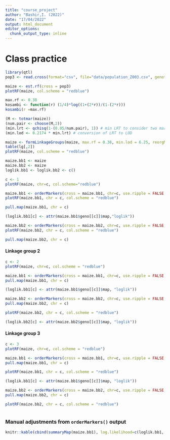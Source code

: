 ```yaml
---
title: "course_project"
author: "Bashir,I. (2022)"
date: "17/04/2022"
output: html_document
editor_options: 
  chunk_output_type: inline
---
```


# Class practice

```r
library(qtl)
pop3 <- read.cross(format="csv", file="data/population_Z003.csv", genotypes=c("0", "1", "2"), crosstype = "riself")
```

```r
maize <- est.rf(cross = pop3)
plotRF(maize, col.scheme = "redblue")
```

```r
max.rf <- 0.38
kosambi <- function(r) (1/4)*log((1+(2*r))/(1-(2*r)))
kosambi(r =max.rf)
```

```r
(M <- totmar(maize))
(num.pair <- choose(M,2))
(min.lrt <- qchisq(1-(0.05/num.pair), 1)) # min LRT to consider two markers
(min.lod <- 0.2174 * min.lrt) # conversion of LRT to LOD
```

```r
maize <- formLinkageGroups(maize, max.rf = 0.38, min.lod = 6.25, reorgMarkers = TRUE)
table(lg[,2])
plotRF(maize, col.scheme = "redblue")
```

```r
maize.bb1 <- maize
maize.bb2 <- maize
loglik.bb1 <- loglik.bb2 <- c()
```

```r
c <- 1
plotRF(maize, chr=c, col.scheme="redblue")

```

```r
maize.bb1 <- orderMarkers(cross = maize.bb1, chr=c, use.ripple = FALSE, map.function="kosambi")
plotRF(maize.bb1, chr = c, col.scheme = "redblue")
```

```r
pull.map(maize.bb1, chr = c)
```

```r
(loglik.bb1[c] <- attr(maize.bb1$geno[[c]]$map,"loglik"))
```

```r
maize.bb2 <- orderMarkers(cross = maize.bb2, chr=c, use.ripple = FALSE, map.function="kosambi")
plotRF(maize.bb2, chr = c, col.scheme = "redblue")

```

```r
pull.map(maize.bb2, chr = c)
```

#### **Linkage group 2**

```r
c <- 2
plotRF(maize, chr=c, col.scheme = "redblue")
```

```r
maize.bb1 <- orderMarkers(cross = maize.bb1, chr=c, use.ripple = FALSE, map.function="kosambi")
pull.map(maize.bb1, chr = c)
```

```r
(loglik.bb1[c] <- attr(maize.bb1$geno[[c]]$map, "loglik"))
```

```r
maize.bb2 <- orderMarkers(cross = maize.bb2, chr=c, use.ripple = FALSE, map.function="kosambi")
pull.map(maize.bb2, chr = c)
```

```r
plotRF(maize.bb2, chr = c, col.scheme = "redblue")
```

```r
(loglik.bb2[c] <- attr(maize.bb2$geno[[c]]$map, "loglik"))
```

#### **Linkage group 3**

```r
c <- 3
plotRF(maize, chr=c, col.scheme = "redblue")
```

```r
maize.bb1 <- orderMarkers(cross = maize.bb1, chr=c, use.ripple = FALSE, map.function="kosambi")
pull.map(maize.bb1, chr = c)
```

```r
plotRF(maize.bb1, chr = c, col.scheme = "redblue")
```

```r
(loglik.bb1[c] <- attr(maize.bb1$geno[[c]]$map, "loglik"))
```

```r
maize.bb2 <- orderMarkers(cross = maize.bb2, chr=c, use.ripple = FALSE, map.function="kosambi")
pull.map(maize.bb2, chr = c)
```

```r
plotRF(maize.bb2, chr = c, col.scheme = "redblue")
```

```r

```

### **Manual adjustments from `orderMarkers()` output**

```r
knitr::kable(cbind(summaryMap(maize.bb1), log.likelihood=c(loglik.bb1, sum(loglik.bb1))))
```
